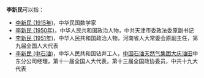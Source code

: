 '''李新民'''可以指：
* [[李新民_(1915年)|李新民 (1915年)]]，中华民国数学家
* [[李新民_(1950年)|李新民 (1950年)]]，中华人民共和国政治人物，中共天津市委政法委原副书记
* [[李新民_(1951年)|李新民 (1951年)]]，中华人民共和国政治人物，河南省人大常委会原副主任，第九届全国人大代表
* [[李新民_(中石油)|李新民 (中石油)]]，中华人民共和国钻井工人，[[中国石油天然气集团|中国石油天然气集团]][[大庆油田|大庆油田]]中东分公司经理，第十一届全国人大代表，第十三届全国政协委员，中共十九大代表
{{Disambiguation|李|Cat=三字李姓人名消歧义}}